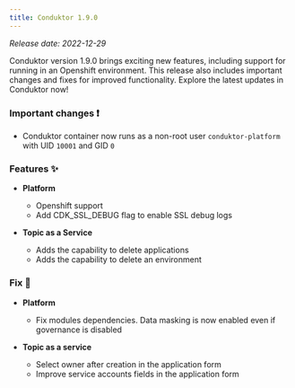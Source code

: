 ```yaml
---
title: Conduktor 1.9.0
---
```


*Release date: 2022-12-29*

Conduktor version 1.9.0 brings exciting new features, including support for running in an Openshift environment. This release also includes important changes and fixes for improved functionality. Explore the latest updates in Conduktor now!

### Important changes ❗

- Conduktor container now runs as a non-root user `conduktor-platform` with UID `10001` and GID `0`

### Features ✨

- **Platform**

  - Openshift support
  - Add CDK_SSL_DEBUG flag to enable SSL debug logs

- **Topic as a Service**
  - Adds the capability to delete applications
  - Adds the capability to delete an environment

### Fix 🔨

- **Platform**

  - Fix modules dependencies. Data masking is now enabled even if governance is disabled

- **Topic as a service**
  - Select owner after creation in the application form
  - Improve service accounts fields in the application form
